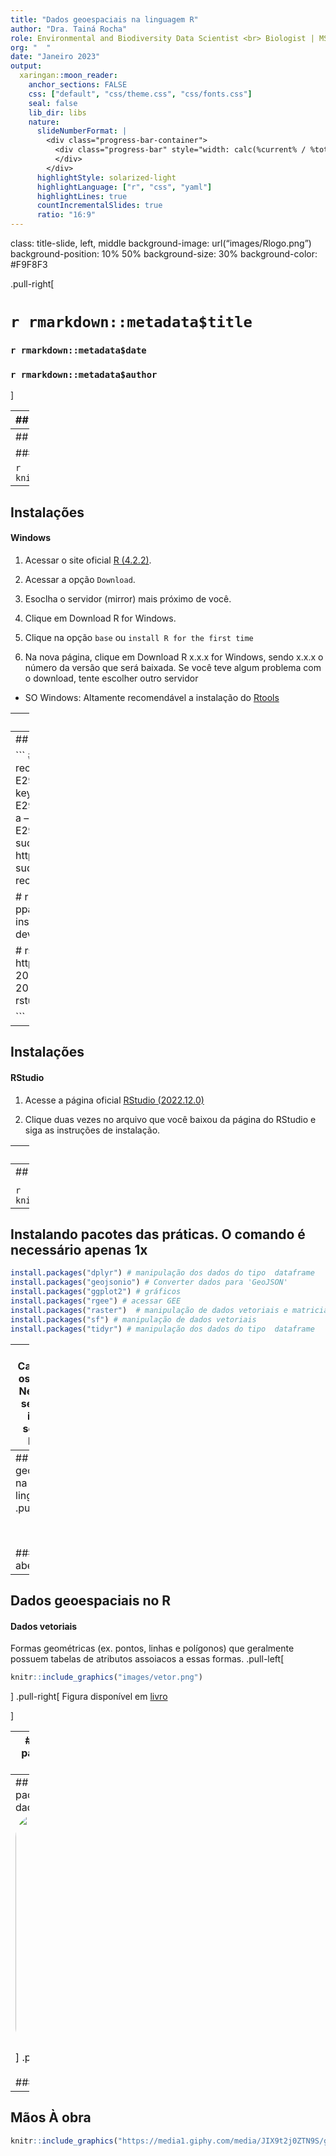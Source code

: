 ```yaml
---
title: "Dados geoespaciais na linguagem R"
author: "Dra. Tainá Rocha"
role: Environmental and Biodiversity Data Scientist <br> Biologist | MSc. in Environmental biology | PhD. in Zoology 
org: "  "
date: "Janeiro 2023"
output:
  xaringan::moon_reader:
    anchor_sections: FALSE
    css: ["default", "css/theme.css", "css/fonts.css"]
    seal: false 
    lib_dir: libs
    nature:
      slideNumberFormat: |
        <div class="progress-bar-container">
          <div class="progress-bar" style="width: calc(%current% / %total% * 100%);">
          </div>
        </div>
      highlightStyle: solarized-light
      highlightLanguage: ["r", "css", "yaml"]
      highlightLines: true
      countIncrementalSlides: true
      ratio: "16:9"
---
```


class: title-slide, left, middle
background-image: url("images/Rlogo.png")
background-position: 10% 50%
background-size: 30%
background-color: #F9F8F3

.pull-right[

# `r rmarkdown::metadata$title`
### `r rmarkdown::metadata$date`
### `r rmarkdown::metadata$author`
]

---
## Introdução a linguagem R
.pull-left[
```r
knitr::include_graphics("images/Rlogo.png")
```
]

<br>
<br>

### Código aberto

### Estatística | Ciência de dados 

### Comunidade colaborativa e ativa  

---
## Introdução a linguagem R

### IDES para R

```r
knitr::include_graphics("images/Rstudio.png")
```
---
## Instalações 
#### Windows 

1.  Acessar o site oficial [R (4.2.2)](https://www.r-project.org/). 

2. Acessar a opção `Download`.

3. Esoclha o servidor (mirror) mais próximo de você.

4. Clique em Download R for Windows.

5. Clique na opção `base`  ou `install R for the first time` 

6. Na nova página, clique em Download R x.x.x for Windows, sendo x.x.x o número da versão que será baixada. Se você teve algum problema com o download, tente escolher outro servidor

- SO Windows: Altamente recomendável a instalação do [Rtools](https://cran.r-project.org/bin/windows/Rtools/rtools42/rtools.html) 

---
## Instalações 
#### Mac

1. Acessar o site oficial [R (4.2.2)](https://www.r-project.org/). 

2.  Acessar a opção `Download` .

3. Escolha a opção de servidor (mirror) mais próxima de você.

4. Na nova página, clique em Download R for (Mac) OS X.

5. Clique na versão do R que você quer baixar (geralmente queremos baixar a mais recente). O objetivo aqui é baixar um arquivo do tipo “R-x.x.x.pkg”, sendo x.x.x o número da versão que vamos instalar. Se você teve algum problema com o download, tente escolher outro servidor no passo 3.

6. Feito o download, clique duas vezes no arquivo baixado e siga as instruções para instalação.

---
## Instalações
#### Linux (Ubuntu e Linux Mint)

```
# r
sudo apt-key adv --keyserver keyserver.ubuntu.com --recv-keys E298A3A825C0D65DFD57CBB651716619E084DAB9
gpg --keyserver keyserver.ubuntu.com --recv-key E298A3A825C0D65DFD57CBB651716619E084DAB9
gpg -a --export E298A3A825C0D65DFD57CBB651716619E084DAB9 | sudo apt-key add -
sudo add-apt-repository "deb https://cloud.r-project.org/bin/linux/ubuntu focal-cran40/"
sudo apt update
sudo apt install -y r-base r-base-core r-recommended r-base-dev

# r spatial
sudo add-apt-repository ppa:ubuntugis/ubuntugis-unstable
sudo apt update
sudo apt install -y libudunits2-dev libgdal-dev libgeos-dev libproj-dev

# rstudio
wget -c https://download1.rstudio.org/desktop/bionic/amd64/rstudio-2021.09.0%2B351-amd64.deb &&
sudo dpkg -i rstudio-2021.09.0+351-amd64.deb &&
sudo apt install -fy && 
rm rstudio-2021.09.0+351-amd64.deb

```
---
## Instalações 
#### RStudio

1. Acesse a página oficial [RStudio (2022.12.0)](https://posit.co/download/rstudio-desktop/)

2. Clique duas vezes no arquivo que você baixou da página do RStudio e siga as instruções de instalação.

---
## R Gui

```r
knitr::include_graphics("images/Rgui.png")
```
---
## Interface Rstudio

<center>Rstudio</center>

```r
knitr::include_graphics("images/Rstudioabas.png")
```
<center>Fonte Luis Otávio</center>
---
## Instalando pacotes das práticas. O comando é necessário apenas 1x
```r

install.packages("dplyr") # manipulação dos dados do tipo  dataframe
install.packages("geojsonio") # Converter dados para 'GeoJSON'
install.packages("ggplot2") # gráficos
install.packages("rgee") # acessar GEE
install.packages("raster")  # manipulação de dados vetoriais e matriciais
install.packages("sf") # manipulação de dados vetoriais
install.packages("tidyr") # manipulação dos dados do tipo  dataframe
```
---
## Carregando os pacotes. Necessário sempre ao iniciar a sessão R/ Rstudio

```r

library(dplyr) 
library(geojsonio) 
library(ggplot2) 
library(rgee) 
library(raster) 
library(sf)  
library(tidyr) 

```

<center> Fim do primeiro ato ! </center>
---
## Dados geoespaciais na linguagem R
.pull-left[
```r
knitr::include_graphics("images/Rlogo.png")
```
]

<br>
<br>

### Código aberto

---
## Dados geoespaciais no R
#### Dados vetoriais

Formas geométricas (ex. pontos, linhas e polígonos) que geralmente possuem tabelas de atributos assoiacos a essas formas. 
.pull-left[
```r
knitr::include_graphics("images/vetor.png")
```
]
.pull-right[
Figura disponível em [livro](https://analises-ecologicas.com/index.html) 

]

---
## Dados geoespaciais no R
#### Principais pacotes R que usaremos para manipulação de dados vetoriais e matricais

```r
knitr::include_graphics("images/vector_pcks.png")
```

---
## Dados geoespaciais no R
#### Principais pacotes R que usaremos para manipulação de dados vetoriais e matricais
.pull-left[
<img style="border-radius: 10%;" src="https://user-images.githubusercontent.com/16768318/118376965-5f7dca80-b5cb-11eb-9a82-47876680a3e6.png" width="380px"/>
]
.pull-right[
<br>
<br>
### Acesso ao Google Earth Engine via R
]
---
## Mãos À obra 

```r
knitr::include_graphics("https://media1.giphy.com/media/JIX9t2j0ZTN9S/giphy.gif?cid=ecf05e47307gd7nm3judswslotpf1tmp6o7ybmvp694f8z01&rid=giphy.gif&ct=g")
```